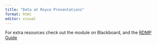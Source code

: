 ```yaml
---
title: "Data at Royce Presentations"
format: html
editor: visual
---
```


For extra resources check out the module on Blackboard, and the [RDMP Guide](https://royce-data.github.io/royce-data-handbook/rdm/rdmp-guide.html)